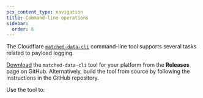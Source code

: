 ```yaml
---
pcx_content_type: navigation
title: Command-line operations
sidebar:
  order: 6
---
```



The Cloudflare [`matched-data-cli`](https://github.com/cloudflare/matched-data-cli) command-line tool supports several tasks related to payload logging.

[Download](https://github.com/cloudflare/matched-data-cli/releases) the `matched-data-cli` tool for your platform from the **Releases** page on GitHub. Alternatively, build the tool from source by following the instructions in the GitHub repository.

Use the tool to:

<DirectoryListing />
